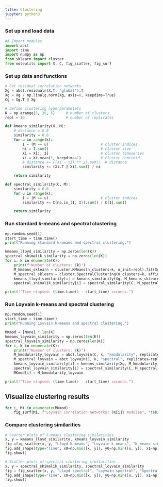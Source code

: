 ```yaml
---
title: Clustering
jupyter: python3
---
```


### Set up and load data

```python

## Import modules
import abct
import time
import numpy as np
from sklearn import cluster
from noteutils import X, C, fig_scatter, fig_surf

```

### Set up data and functions

```python

# Get residual correlation networks
Xg = abct.residualn(X.T, "global").T
Xg = Xg / np.linalg.norm(Xg, axis=0, keepdims=True)
Cg = Xg.T @ Xg

# Define clustering hyperparameters
K = np.arange(5, 30, 5)     # number of clusters
repl = 10                   # number of replicates

def kmeans_similarity(X, M):
    # distance = 0.0
    similarity = 0.0
    for u in range(k):
        I = (M == u)                        # cluster indices
        ni = I.sum()                        # cluster size
        Xi = X[:, I]                        # cluster timeseries
        xi = Xi.mean(1, keepdims=1)         # cluster centroid
        # distance += ((Xi - xi) ** 2).sum()  # distance
        similarity += (Xi.T @ Xi).sum() / ni

    return similarity

def spectral_similarity(C, M):
    similarity = 0.0
    for u in range(k):
        I = (M == u)                        # cluster indices
        similarity += C[np.ix_(I, I)].sum() / C[I].sum()

    return similarity

```

### Run standard k-means and spectral clustering

```python

np.random.seed(1)
start_time = time.time()
print("Running standard k-means and spectral clustering.")

kmeans_lloyd_similarity = np.zeros(len(K))
spectral_shimalik_similarity = np.zeros(len(K))
for i, k in enumerate(K):
    print(f"Number of clusters: {k}")
    M_kmeans_sklearn = cluster.KMeans(n_clusters=k, n_init=repl).fit(Xg.T).labels_
    M_spectral_sklearn = cluster.SpectralClustering(n_clusters=k, affinity='precomputed', n_init=repl).fit(C).labels_
    kmeans_lloyd_similarity[i] = kmeans_similarity(Xg, M_kmeans_sklearn)
    spectral_shimalik_similarity[i] = spectral_similarity(C, M_spectral_sklearn)

print(f"Time elapsed: {time.time() - start_time} seconds.")

```

### Run Loyvain k-means and spectral clustering

```python

np.random.seed(1)
start_time = time.time()
print("Running Loyvain k-means and spectral clustering.")

MKmod = [None] * len(K)
kmeans_loyvain_similarity = np.zeros(len(K))
spectral_loyvain_similarity = np.zeros(len(K))
for i, k in enumerate(K):
    print(f"Number of clusters: {k}")
    M_kmodularity_loyvain = abct.loyvain(C, k, "kmodularity", replicates=repl)[0]
    M_spectral_loyvain = abct.loyvain(C, k, "spectral", replicates=repl)[0]
    kmeans_loyvain_similarity[i] = kmeans_similarity(Xg, M_kmodularity_loyvain)
    spectral_loyvain_similarity[i] = spectral_similarity(C, M_spectral_loyvain)
    MKmod[i] = M_kmodularity_loyvain

print(f"Time elapsed: {time.time() - start_time} seconds.")

```

## Visualize clustering results

```python

for i, Mi in enumerate(MKmod):
    fig_surf(Mi, f"Loyvain correlation networks: {K[i]} modules", "tab20b", pmin=0, pmax=100)

```

### Compare clustering similarities

```python

# Scatter plots of k-means clustering similarities
x, y = kmeans_lloyd_similarity, kmeans_loyvain_similarity
fig =fig_scatter(x, y, "Lloyd k-means", "Loyvain k-means", "K-means similarity")
fig.add_shape(type="line", x0=np.min([x, y]), y0=np.min([x, y]), x1=np.max([x, y]), y1=np.max([x, y]))
fig.show()

# Scatter plots of spectral clustering similarities
x, y = spectral_shimalik_similarity, spectral_loyvain_similarity
fig = fig_scatter(x, y, "Lloyd spectral", "Loyvain spectral", "Spectral similarity")
fig.add_shape(type="line", x0=np.min([x, y]), y0=np.min([x, y]), x1=np.max([x, y]), y1=np.max([x, y]))
fig.show()

```
